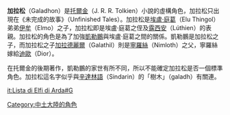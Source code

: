 '''加拉松'''（Galadhon）是[[托爾金|托爾金]]（J. R. R. Tolkien）小說的虛構角色，加拉松只出現在《未完成的故事》（Unfinished Tales）。加拉松是[[埃盧·庭葛|埃盧·庭葛]]（Elu Thingol）弟弟[[伊牟|伊牟]]（Elmo）之子，加拉松即是埃盧·庭葛之侄及[[露西安|露西安]]（Lúthien）的表親。加拉松的角色是為了加強[[凱勒鵬|凱勒鵬]]與埃盧·庭葛之間的關係。凱勒鵬是加拉松之子，而加拉松之子[[加拉德麗爾|加拉德麗爾]]（Galathil）則是[[寧羅絲|寧羅絲]]（Nimloth）之父，寧羅絲嫁給[[迪歐|迪歐]]（Dior）。

在托爾金的後期著作，凱勒鵬的家世有所不同，所以不能確定加拉松是否一個標準角色。加拉松這名字似乎與[[辛達林語|辛達林語]]（Sindarin）的「樹木」（galadh）有關連。

[[Category:中土大陸的角色|Category:中土大陸的角色]]

[[it:Lista_di_Elfi_di_Arda#G|it:Lista di Elfi di Arda#G]]